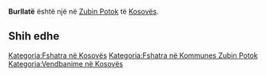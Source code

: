 {{Fshat në 
 | Emri                = Burllatë
 | EmriAlt                = 
 | NAME_SHORT_FORM=      
 | NAME_GENERIC=      
 | NAME_SORT_NAME_RO=      BURLLATE
 | FULL_NAME_RO = Burllatë
 | FULL_NAME_ND_RO=Burllate
 | SORT_NAME_RG=BURLLATE
 | FULL_NAME_RG=Burllatë
 | FULL_NAME_ND_RG=Burllate
 | SRP_NAME_SHORT_FORM=      
 | SRP_NAME_GENERIC=      
 | SRP_NAME_SORT_NAME_RO=      
 | SRP_FULL_NAME_RO = 
 | SRP_FULL_NAME_ND_RO=
 | SRP_SORT_NAME_RG=
 | SRP_FULL_NAME_RG=
 | SRP_FULL_NAME_ND_RG=
 | Emri (Rasa dhanore) = 
 | Figura              = 
 | Shteti              = Kosovo
 | Komuna              = Zubin Potok
 | Kodi postar         = 
 | Sipërfaqja          = 

 | Popullsia           = 

 | Regj. i popullsisë  = 
 | Dend. e popullsisë  = 
 | Faqja zyrtare       = 
 <!--- Koordinatat ----> 
 | Gjerësia            = 42.970556
 | Gjatësia            = 20.597778
 | Lartësia            = 
}}
'''Burllatë''' është një [[]] në [[Zubin Potok]] të [[Kosovës]].

<!-- == Gjeografia == -->
<!-- == Historia == -->
<!-- == Demografia == -->
== Shih edhe ==
{{Komuna Zubin Potok}}
{{Kosovo-Administrata-Cung}}

[[Kategoria:Fshatra në Kosovës]]
[[Kategoria:Fshatra në Kommunes Zubin Potok]]
[[Kategoria:Vendbanime në Kosovës]]